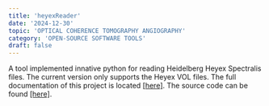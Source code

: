 ```yaml
---
title: 'heyexReader'
date: '2024-12-30'
topic: 'OPTICAL COHERENCE TOMOGRAPHY ANGIOGRAPHY'
category: 'OPEN-SOURCE SOFTWARE TOOLS'
draft: false
---
```


A tool implemented innative python for reading Heidelberg Heyex Spectralis files.
The current version only supports the Heyex VOL files.
The full documentation of this project is located <a className="text-primary-400 underline" href="http://heyexreader.readthedocs.io/">[here]</a>.
The source code can be found <a className="text-primary-400 underline" href="https://github.com/ayl/heyexReader">[here]</a>.
